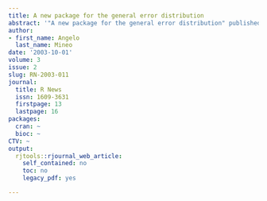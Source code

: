 ```yaml
---
title: A new package for the general error distribution
abstract: '"A new package for the general error distribution" published in R News.'
author:
- first_name: Angelo
  last_name: Mineo
date: '2003-10-01'
volume: 3
issue: 2
slug: RN-2003-011
journal:
  title: R News
  issn: 1609-3631
  firstpage: 13
  lastpage: 16
packages:
  cran: ~
  bioc: ~
CTV: ~
output:
  rjtools::rjournal_web_article:
    self_contained: no
    toc: no
    legacy_pdf: yes

---
```

